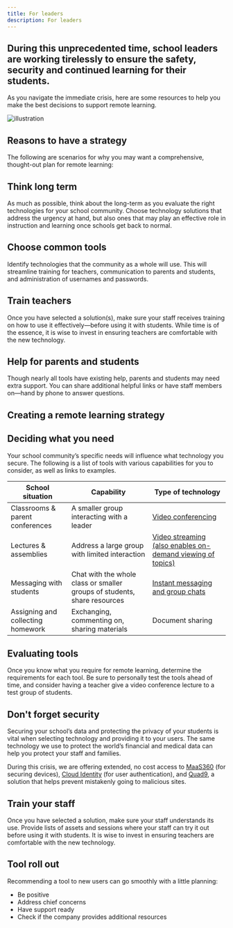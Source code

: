 ```yaml
---
title: For leaders
description: For leaders
---
```


## During this unprecedented time, school leaders are working tirelessly to ensure the safety, security and continued learning for their students. 

As you navigate the immediate crisis, here are some resources to help you make the best decisions to support remote learning.

<Row>
  <Column colMd={2} colLg={3}>

![illustration](images/for-leaders-contenttop.png)

  </Column>
</Row>

## Reasons to have a strategy


The following are scenarios for why you may want a comprehensive, thought-out plan for remote learning:


<Row className="title-with-text">
  <Column colMd={4} colLg={6}>

## Think long term

As much as possible, think about the long-term as you evaluate the right technologies for your school community.  Choose technology solutions that address the urgency at hand, but also ones that may play an effective role in instruction and learning once schools get back to normal.

  </Column>
  <Column colMd={4} colLg={6}>

## Choose common tools

Identify technologies that the community as a whole will use.  This will streamline training for teachers, communication to parents and students, and administration of usernames and passwords.

  </Column>
</Row>
<Row className="title-with-text">
  <Column colMd={4} colLg={6}>

## Train teachers

Once you have selected a solution(s), make sure your staff receives training on how to use it effectively—before using it with students. While time is of the essence, it is wise to invest in ensuring teachers are comfortable with the new technology.

  </Column>
  <Column colMd={4} colLg={6}>

## Help for parents and students

Though nearly all tools have existing help, parents and students may need extra support. You can share additional helpful links or have staff members on—hand by phone to answer questions.

  </Column>
</Row>

## Creating a remote learning strategy


## Deciding what you need

Your school community’s specific needs will influence what technology you secure.
The following is a list of tools with various capabilities for you to consider, as well as links to examples.

| School situation | 	Capability |	Type of technology |
| -- | -- | -- |
| Classrooms & parent conferences |	A smaller group interacting with a leader |	[Video conferencing](https://www.ibm.com/remotelearning/conferences.html) |
| Lectures & assemblies 	| Address a large group with limited interaction | 	[Video streaming (also enables on-demand viewing of topics)](https://www.ibm.com/remotelearning/lecturesassemblies.html)| 
| Messaging with students | 	Chat with the whole class or smaller groups of students, share resources | [Instant messaging and group chats](https://www.ibm.com/remotelearning/messagingstudents.html)| 
| Assigning and collecting homework | 	Exchanging, commenting on, sharing materials 	| Document sharing| 

## Evaluating tools

Once you know what you require for remote learning, determine the requirements for each tool. Be sure to personally test the tools ahead of time, and consider having a teacher give a video conference lecture to a test group of students.

## Don't forget security

Securing your school’s data and protecting the privacy of your students is vital when selecting technology and providing it to your users. The same technology we use to protect the world’s financial and medical data can help you protect your staff and families.

During this crisis, we are offering extended, no cost access to [MaaS360](https://www.ibm.com/security/mobile/maas360) (for securing devices), [Cloud Identity](https://www.ibm.com/us-en/marketplace/cloud-identity) (for user authentication), and [Quad9](https://www.quad9.net/), a solution that helps prevent mistakenly going to malicious sites.


<Row className="title-with-text">
  <Column colMd={4} colLg={6}>

## Train your staff

Once you have selected a solution, make sure your staff understands its use. Provide lists of assets and sessions where your staff can try it out before using it with students. It is wise to invest in ensuring teachers are comfortable with the new technology.

  </Column>
    <Column colMd={4} colLg={6}>

## Tool roll out

Recommending a tool to new users can go smoothly with a little planning:

<ul>
<li>Be positive</li>
<li>Address chief concerns</li>
<li>Have support ready</li>
<li>Check if the company provides additional resources</li>
</ul>

  </Column>
</Row>